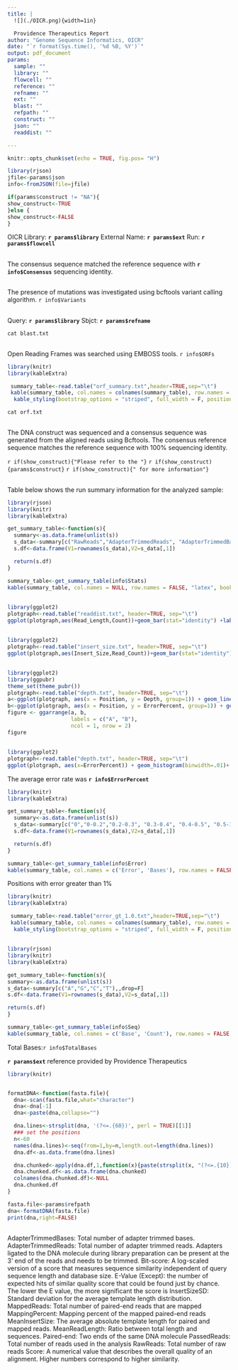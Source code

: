 ```yaml
---
title: |
  ![](./OICR.png){width=1in}

  Providence Therapeutics Report
author: "Genome Sequence Informatics, OICR"
date: "`r format(Sys.time(), '%d %B, %Y')`"
output: pdf_document
params:
  sample: ""
  library: ""
  flowcell: ""
  reference: ""
  refname: ""
  ext: ""
  blast: ""
  refpath: ""
  construct: ""
  json: ""
  readdist: ""

---
```


```r
knitr::opts_chunk$set(echo = TRUE, fig.pos= "H")

library(rjson)
jfile<-params$json
info<-fromJSON(file=jfile)

if(params$construct != "NA"){
show_construct<-TRUE
}else {
show_construct<-FALSE
}
```

\fontfamily{lmr}\selectfont

OICR Library: **`r params$library`**
\newline
External Name: **`r params$ext`**
\newline
Run: **`r params$flowcell`**

## \textcolor{blue}{Summary}

The consensus sequence matched the reference sequence with **`r info$Consensus`** sequencing identity.
\newline

## \textcolor{blue}{Mutations}

The presence of mutations was investigated using bcftools variant calling algorithm. `r info$Variants` 
\newline

## \textcolor{blue}{Consensus}
Query: **`r params$library`**
\newline
Sbjct: **`r params$refname`**

``` r
cat blast.txt

```
\leavevmode\newline


## \textcolor{blue}{ORF Summary}

Open Reading Frames was searched using EMBOSS tools. `r info$ORFs`

``` r
library(knitr)
library(kableExtra)

 summary_table<-read.table("orf_summary.txt",header=TRUE,sep="\t")
 kable(summary_table, col.names = colnames(summary_table), row.names = FALSE,  "latex", booktabs = T, longtable = TRUE)%>%
  kable_styling(bootstrap_options = "striped", full_width = F, position = "left")

```

```r
cat orf.txt
```

## \textcolor{blue}{Consensus of the Construct}
The DNA construct was sequenced and a consensus sequence was generated from the aligned reads using Bcftools. The consensus reference sequence matches the reference sequence with 100% sequencing identity.

`r if(show_construct){"Please refer to the "}`
`r if(show_construct){params$construct}`
`r if(show_construct){" for more information"}`

\fontfamily{lmr}\selectfont
## \textcolor{blue}{Sequencing Summary}
Table below shows the run summary information for the analyzed sample:
\newline

``` r
library(rjson)
library(knitr)
library(kableExtra)

get_summary_table<-function(s){
  summary<-as.data.frame(unlist(s))
  s_data<-summary[c("RawReads","AdapterTrimmedReads", "AdapterTrimmedBases","PassedReads", "MappedReads", "MappedPercent", "MeanReadLength", "MeanInsertSize", "InsertSizeSD"),,drop=F]
  s.df<-data.frame(V1=rownames(s_data),V2=s_data[,1])

  return(s.df)
}

summary_table<-get_summary_table(info$Stats)
kable(summary_table, col.names = NULL, row.names = FALSE, "latex", booktabs = T)
```
##  \textcolor{blue}{Read Length Distribution}

```r
library(ggplot2)
plotgraph<-read.table("readdist.txt", header=TRUE, sep="\t")
ggplot(plotgraph,aes(Read_Length,Count))+geom_bar(stat="identity") +labs(title="Read Length Distribution")
```

##  \textcolor{blue}{Insert Size Distribution}
```r
library(ggplot2)
plotgraph<-read.table("insert_size.txt", header=TRUE, sep="\t")
ggplot(plotgraph,aes(Insert_Size,Read_Count))+geom_bar(stat="identity") +labs(title="Insert Size Distribution")
```

##  \textcolor{blue}{High-quality Bases [>Q13]}

```r
library(ggplot2)
library(ggpubr)
theme_set(theme_pubr())
plotgraph<-read.table("depth.txt", header=TRUE, sep="\t")
a<-ggplot(plotgraph, aes(x = Position, y = Depth, group=1)) + geom_line() + labs(title="Coverage") + ylab("Depth")
b<-ggplot(plotgraph, aes(x = Position, y = ErrorPercent, group=1)) + geom_line() + labs(title="Error Rate")+ scale_y_continuous(limits = c(0, 100))
figure <- ggarrange(a, b,
                    labels = c("A", "B"),
                    ncol = 1, nrow = 2)
figure
```
\leavevmode\newline

##  \textcolor{blue}{Error Distribution}

```r
library(ggplot2)
plotgraph<-read.table("depth.txt", header=TRUE, sep="\t")
ggplot(plotgraph, aes(x=ErrorPercent)) + geom_histogram(binwidth=.01)+ scale_x_continuous(limits = c(0, 1))+geom_vline(aes(xintercept=mean(ErrorPercent)),color="blue", linetype="dashed", size=1)

```
\leavevmode\newline
The average error rate was **`r info$ErrorPercent`**

``` r
library(knitr)
library(kableExtra)

get_summary_table<-function(s){
  summary<-as.data.frame(unlist(s))
  s_data<-summary[c("0","0-0.2","0.2-0.3", "0.3-0.4", "0.4-0.5", "0.5-1", ">1"),,drop=F]
  s.df<-data.frame(V1=rownames(s_data),V2=s_data[,1])

  return(s.df)
}

summary_table<-get_summary_table(info$Error)
kable(summary_table, col.names = c('Error', 'Bases'), row.names = FALSE,  "latex", booktabs = T)
```
\leavevmode\newline

Positions with error greater than 1%
``` r
library(knitr)
library(kableExtra)

 summary_table<-read.table("error_gt_1.0.txt",header=TRUE,sep="\t")
 kable(summary_table, col.names = colnames(summary_table), row.names = FALSE,  "latex", booktabs = T, longtable = TRUE)%>%
  kable_styling(bootstrap_options = "striped", full_width = F, position = "left")
```
\leavevmode\newline

## \textcolor{blue}{Reference sequence}

  ``` r
library(rjson)
library(knitr)
library(kableExtra)

get_summary_table<-function(s){
  summary<-as.data.frame(unlist(s))
  s_data<-summary[c("A","G","C","T"),,drop=F]
  s.df<-data.frame(V1=rownames(s_data),V2=s_data[,1])

  return(s.df)
}

summary_table<-get_summary_table(info$Seq)
kable(summary_table, col.names = c('Base', 'Count'), row.names = FALSE,  "latex", booktabs = T) 

```
Total Bases:`r info$TotalBases`
\newline

 \fontfamily{lmtt}\selectfont

**`r params$ext`** reference provided by Providence Therapeutics
```r
library(knitr)


formatDNA<-function(fasta.file){
  dna<-scan(fasta.file,what="character")
  dna<-dna[-1]
  dna<-paste(dna,collapse="")

  dna.lines<-strsplit(dna, '(?<=.{60})', perl = TRUE)[[1]]
  ### set the positions
  n<-60
  names(dna.lines)<-seq(from=1,by=n,length.out=length(dna.lines))
  dna.df<-as.data.frame(dna.lines)

  dna.chunked<-apply(dna.df,1,function(x){paste(strsplit(x, "(?<=.{10})", perl = TRUE)[[1]],collapse=" ")})
  dna.chunked.df<-as.data.frame(dna.chunked)
  colnames(dna.chunked.df)<-NULL
  dna.chunked.df
}

fasta.file<-params$refpath
dna<-formatDNA(fasta.file)
print(dna,right=FALSE)
```
\newpage
\fontfamily{lmr}\selectfont
## \textcolor{blue}{Glossary}
AdapterTrimmedBases: Total number of adapter trimmed bases.
\newline
AdapterTrimmedReads: Total number of adapter trimmed reads. Adapters ligated to the DNA molecule during library preparation can be present at the 3’ end of the reads and needs to be trimmed.
\newline
Bit-score: A log-scaled version of a score that measures sequence similarity independent of query sequence length and database size.
\newline
E-Value (Except): the number of expected hits of similar quality score that could be found just by chance. The lower the E value, the more significant the score is
\newline
InsertSizeSD: Standard deviation for the average template length distribution.
\newline
MappedReads: Total number of paired-end reads that are mapped
\newline
MappingPercent: Mapping percent of the mapped paired-end reads
\newline
MeanInsertSize: The average absolute template length for paired and mapped reads.
\newline
MeanReadLength: Ratio between total length and sequences.
\newline
Paired-end: Two ends of the same DNA molecule
\newline
PassedReads: Total number of reads used in the analysis
\newline
RawReads: Total number of raw reads
\newline
Score: A numerical value that describes the overall quality of an alignment. Higher numbers correspond to higher similarity.
